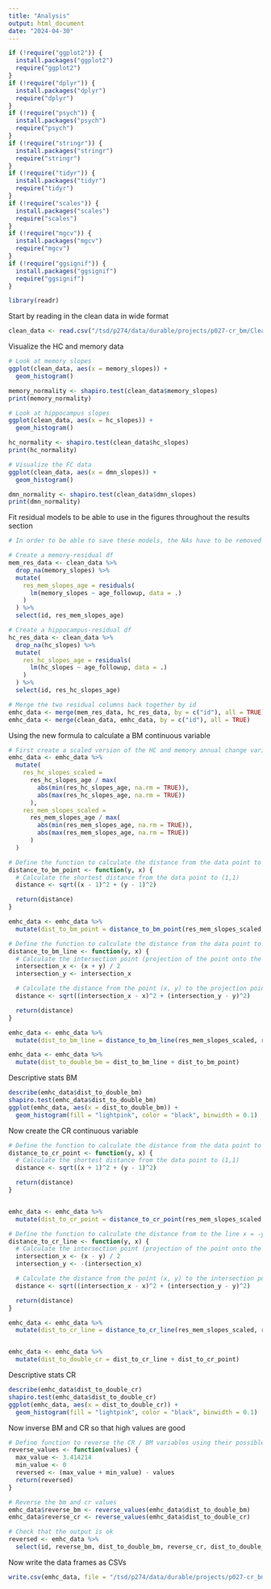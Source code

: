 ```yaml
---
title: "Analysis"
output: html_document
date: "2024-04-30"
---
```

```r
if (!require("ggplot2")) {
  install.packages("ggplot2")
  require("ggplot2")
}
if (!require("dplyr")) {
  install.packages("dplyr")
  require("dplyr")
}
if (!require("psych")) {
  install.packages("psych")
  require("psych")
}
if (!require("stringr")) {
  install.packages("stringr")
  require("stringr")
}
if (!require("tidyr")) {
  install.packages("tidyr")
  require("tidyr")
}
if (!require("scales")) {
  install.packages("scales")
  require("scales")
}
if (!require("mgcv")) {
  install.packages("mgcv")
  require("mgcv")
}
if (!require("ggsignif")) {
  install.packages("ggsignif")
  require("ggsignif")
}

library(readr)
```

Start by reading in the clean data in wide format 
```r
clean_data <- read.csv("/tsd/p274/data/durable/projects/p027-cr_bm/Clean Data All Cohorts/Wide Format/Merged cohorts analysed data wide.csv")
```

Visualize the HC and memory data
```r
# Look at memory slopes
ggplot(clean_data, aes(x = memory_slopes)) +
  geom_histogram()

memory_normality <- shapiro.test(clean_data$memory_slopes)
print(memory_normality)

# Look at hippocampus slopes
ggplot(clean_data, aes(x = hc_slopes)) +
  geom_histogram()

hc_normality <- shapiro.test(clean_data$hc_slopes)
print(hc_normality)

# Visualize the FC data
ggplot(clean_data, aes(x = dmn_slopes)) +
  geom_histogram()

dmn_normality <- shapiro.test(clean_data$dmn_slopes)
print(dmn_normality)
```
Fit residual models to be able to use in the figures throughout the results section
```r
# In order to be able to save these models, the NAs have to be removed so I made a df for each type to remove the data and then can merge back into clean_df

# Create a memory-residual df
mem_res_data <- clean_data %>%
  drop_na(memory_slopes) %>%
  mutate(
    res_mem_slopes_age = residuals(
      lm(memory_slopes ~ age_followup, data = .)
    )
  ) %>%
  select(id, res_mem_slopes_age)

# Create a hippocampus-residual df
hc_res_data <- clean_data %>%
  drop_na(hc_slopes) %>%
  mutate(
    res_hc_slopes_age = residuals(
      lm(hc_slopes ~ age_followup, data = .)
    )
  ) %>%
  select(id, res_hc_slopes_age)

# Merge the two residual columns back together by id
emhc_data <- merge(mem_res_data, hc_res_data, by = c("id"), all = TRUE)
emhc_data <- merge(clean_data, emhc_data, by = c("id"), all = TRUE)
```

Using the new formula to calculate a BM continuous variable 
```r
# First create a scaled version of the HC and memory annual change variables using the residuals
emhc_data <- emhc_data %>%
  mutate(
    res_hc_slopes_scaled =
      res_hc_slopes_age / max(
        abs(min(res_hc_slopes_age, na.rm = TRUE)),
        abs(max(res_hc_slopes_age, na.rm = TRUE))
      ),
    res_mem_slopes_scaled =
      res_mem_slopes_age / max(
        abs(min(res_mem_slopes_age, na.rm = TRUE)),
        abs(max(res_mem_slopes_age, na.rm = TRUE))
      )
  )

# Define the function to calculate the distance from the data point to the point (1,1)
distance_to_bm_point <- function(y, x) {
  # Calculate the shortest distance from the data point to (1,1)
  distance <- sqrt((x - 1)^2 + (y - 1)^2)

  return(distance)
}

emhc_data <- emhc_data %>%
  mutate(dist_to_bm_point = distance_to_bm_point(res_mem_slopes_scaled, res_hc_slopes_scaled))

# Define the function to calculate the distance from the data point to the point (1,1)
distance_to_bm_line <- function(y, x) {
  # Calculate the intersection point (projection of the point onto the line x = y)
  intersection_x <- (x + y) / 2
  intersection_y <- intersection_x

  # Calculate the distance from the point (x, y) to the projection point
  distance <- sqrt((intersection_x - x)^2 + (intersection_y - y)^2)

  return(distance)
}

emhc_data <- emhc_data %>%
  mutate(dist_to_bm_line = distance_to_bm_line(res_mem_slopes_scaled, res_hc_slopes_scaled))

emhc_data <- emhc_data %>%
  mutate(dist_to_double_bm = dist_to_bm_line + dist_to_bm_point)
```

Descriptive stats BM
```r
describe(emhc_data$dist_to_double_bm)
shapiro.test(emhc_data$dist_to_double_bm)
ggplot(emhc_data, aes(x = dist_to_double_bm)) +
  geom_histogram(fill = "lightpink", color = "black", binwidth = 0.1)
```

Now create the CR continuous variable 
```r
# Define the function to calculate the distance from the data point to the point (1,1)
distance_to_cr_point <- function(y, x) {
  # Calculate the shortest distance from the data point to (1,1)
  distance <- sqrt((x + 1)^2 + (y - 1)^2)

  return(distance)
}


emhc_data <- emhc_data %>%
  mutate(dist_to_cr_point = distance_to_cr_point(res_mem_slopes_scaled, res_hc_slopes_scaled))

# Define the function to calculate the distance from to the line x = -y
distance_to_cr_line <- function(y, x) {
  # Calculate the intersection point (projection of the point onto the line x = -y)
  intersection_x <- (x - y) / 2
  intersection_y <- -(intersection_x)

  # Calculate the distance from the point (x, y) to the intersection point
  distance <- sqrt((intersection_x - x)^2 + (intersection_y - y)^2)

  return(distance)
}

emhc_data <- emhc_data %>%
  mutate(dist_to_cr_line = distance_to_cr_line(res_mem_slopes_scaled, res_hc_slopes_scaled))


emhc_data <- emhc_data %>%
  mutate(dist_to_double_cr = dist_to_cr_line + dist_to_cr_point)
```

Descriptive stats CR
```r
describe(emhc_data$dist_to_double_cr)
shapiro.test(emhc_data$dist_to_double_cr)
ggplot(emhc_data, aes(x = dist_to_double_cr)) +
  geom_histogram(fill = "lightpink", color = "black", binwidth = 0.1)
```

Now inverse BM and CR so that high values are good
```r
# Define function to reverse the CR / BM variables using their possible min and max values
reverse_values <- function(values) {
  max_value <- 3.414214
  min_value <- 0
  reversed <- (max_value + min_value) - values
  return(reversed)
}

# Reverse the bm and cr values
emhc_data$reverse_bm <- reverse_values(emhc_data$dist_to_double_bm)
emhc_data$reverse_cr <- reverse_values(emhc_data$dist_to_double_cr)

# Check that the output is ok
reversed <- emhc_data %>%
  select(id, reverse_bm, dist_to_double_bm, reverse_cr, dist_to_double_cr)
```

Now write the data frames as CSVs
```r
write.csv(emhc_data, file = "/tsd/p274/data/durable/projects/p027-cr_bm/Clean Data All Cohorts/Wide Format/Analysed data.csv")
```
